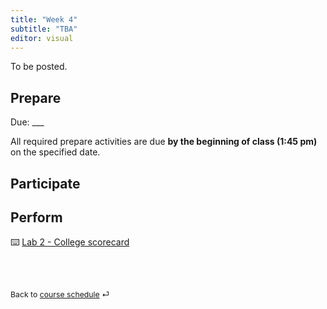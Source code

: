 ```yaml
---
title: "Week 4"
subtitle: "TBA"
editor: visual
---
```


::: callout-important
:::

To be posted.

## Prepare

Due: \_\_\_

All required prepare activities are due **by the beginning of class (1:45 pm)** on the specified date.

## Participate

## Perform

⌨️ [Lab 2 - College scorecard](/labs/lab-2.html "Lab instructions")

<br><br>

::: {style="font-size: 0.875em;"}
Back to [course schedule](/ "Course schedule") ⏎
:::
